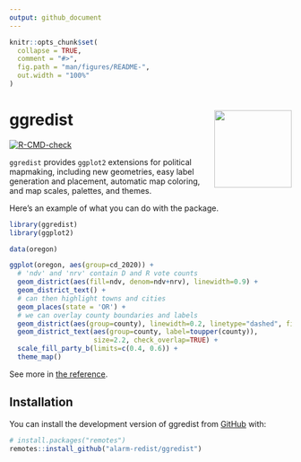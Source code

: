```yaml
---
output: github_document
---
```


<!-- README.md is generated from README.Rmd. Please edit that file -->

```r
knitr::opts_chunk$set(
  collapse = TRUE,
  comment = "#>",
  fig.path = "man/figures/README-",
  out.width = "100%"
)
```

# ggredist <a href="https://alarm-redist.org/ggredist/"><img src="man/figures/logo.png" align="right" height="138" /></a>

<!-- badges: start -->
[![R-CMD-check](https://github.com/alarm-redist/ggredist/actions/workflows/R-CMD-check.yaml/badge.svg)](https://github.com/alarm-redist/ggredist/actions/workflows/R-CMD-check.yaml)
<!-- badges: end -->

`ggredist` provides `ggplot2` extensions for political mapmaking, including
new geometries, easy label generation and placement, automatic map coloring,
and map scales, palettes, and themes.

Here's an example of what you can do with the package.

```r
library(ggredist)
library(ggplot2)

data(oregon)

ggplot(oregon, aes(group=cd_2020)) +
  # 'ndv' and 'nrv' contain D and R vote counts
  geom_district(aes(fill=ndv, denom=ndv+nrv), linewidth=0.9) +
  geom_district_text() +
  # can then highlight towns and cities
  geom_places(state = 'OR') + 
  # we can overlay county boundaries and labels
  geom_district(aes(group=county), linewidth=0.2, linetype="dashed", fill=NA) +
  geom_district_text(aes(group=county, label=toupper(county)),
                     size=2.2, check_overlap=TRUE) +
  scale_fill_party_b(limits=c(0.4, 0.6)) +
  theme_map()
```

See more in [the reference](https://alarm-redist.org/ggredist/reference/index.html).


## Installation

You can install the development version of ggredist from [GitHub](https://github.com/) with:

``` r
# install.packages("remotes")
remotes::install_github("alarm-redist/ggredist")
```
